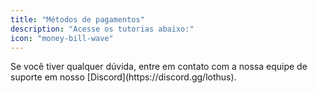```yaml
---
title: "Métodos de pagamentos"
description: "Acesse os tutorias abaixo:"
icon: "money-bill-wave"
---
```


<CardGroup cols="1">
  <Card title="Mercado Pago" icon="money-bill" iconType="solid" horizontal href="https://mintlify.com/docs/quickstart">
    
  </Card>
</CardGroup>

<CardGroup cols="1">
  <Card title="PIX" icon="pix" iconType="solid" horizontal href="https://mintlify.com/docs/quickstart">
    
  </Card>
</CardGroup>

<CardGroup cols="1">
  <Card title="Stripe" icon="stripe" iconType="solid" horizontal href="https://mintlify.com/docs/quickstart">
    
  </Card>
</CardGroup>

<Info>
  Se você tiver qualquer dúvida, entre em contato com a nossa equipe de suporte em nosso [Discord](https://discord.gg/lothus).
</Info>